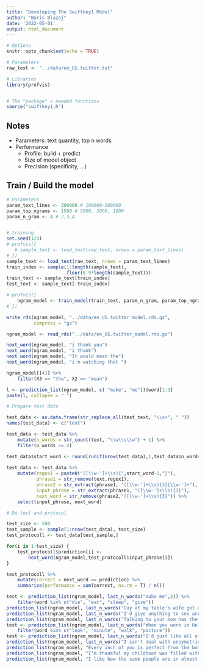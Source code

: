 ```yaml
---
title: "Developing The Swiftkey1 Model"
author: "Boris Blazej"
date: '2022-05-01'
output: html_document
---
```


```r
# Options
knitr::opts_chunk$set(echo = TRUE)

# Parameters
raw_text <- "../data/en_US.twitter.txt"

# Libraries
library(profvis)


# The "package" = needed functions
source("swiftkey1.R")
```

## Notes

 - Parameters: text quantity, top n words
 - Performance
    - Profile: build + predict
    - Size of model object
    - Precision (specificity, ...)
 
## Train / Build the model

```r

# Parameters
param_text_lines <- 300000 # 100000-300000
param_top_ngrams <- 1500 # 5000, 3000, 1000 
param_n_gram <- 4 # 2,3,4


# training
set.seed(123)
# profvis({
   # sample_text <- load_text(raw_text, nrows = param_text_lines) 
# })
sample_text <- load_text(raw_text, nrows = param_text_lines)
train_index <- sample(1:length(sample_text), 
                      floor(0.9*length(sample_text)))
train_text <- sample_text[train_index]
test_text <- sample_text[-train_index]

# profvis({
    ngram_model <- train_model(train_text, param_n_gram, param_top_ngrams)
# })

write_rds(ngram_model, "../data/en_US.twitter_model.rds.gz", 
          compress = "gz")

ngram_model <- read_rds("../data/en_US.twitter_model.rds.gz")

next_word(ngram_model, "i thank you")
next_word(ngram_model, "i thank")
next_word(ngram_model, "It would mean the")
next_word(ngram_model, "i'm watching that ")

ngram_model[[4]] %>% 
    filter(X3 == "the", X2 == "mean")

```

```r

l <- prediction_list(ngram_model, c( "make", "me"))$word[1:3]
paste(l, collapse = " ")

```


```r

# Prepare test data

test_data <- as.data.frame(str_replace_all(test_text, "\\s+", " "))
names(test_data) <- c("text")

test_data <- test_data %>% 
    mutate(n_words = str_count(text, "\\w\\s\\w") + 1) %>% 
    filter(n_words >= 4)

test_data$start_word <- round(runif(nrow(test_data),1,test_data$n_words -3))
 
test_data <- test_data %>% 
    mutate(regex1 = paste0("([\\w-']+\\s){",start_word-1,"}"),
           phrase1 = str_remove(text,regex1),
           phrase2 = str_extract(phrase1, "([\\w-']+\\s){3}[\\w-']+"),
           input_phrase = str_extract(phrase1, "([\\w-']+\\s){3}"),
           next_word = str_remove(phrase2,"([\\w-']+\\s){3}")) %>% 
    select(input_phrase, next_word)

# Do test and protocol

test_size <- 500
test_sample <- sample(1:nrow(test_data), test_size)
test_protocoll <- test_data[test_sample,]

for(i in 1:test_size) {
    test_protocoll$prediction[i] <- 
        next_word(ngram_model,test_protocoll$input_phrase[i])
}

test_protocoll %>% 
    mutate(correct = next_word == prediction) %>%
    summarize(performance = sum(correct, na.rm = T) / n())

```



```r


test <- prediction_list(ngram_model, last_n_words("make me",3)) %>% 
    filter(word %in% c("die", "eat", "sleep", "give"))
prediction_list(ngram_model, last_n_words("Guy at my table's wife got up to go to the bathroom and I asked about dessert and he started telling me about his",3))
prediction_list(ngram_model, last_n_words("I'd give anything to see arctic monkeys this",3))
prediction_list(ngram_model, last_n_words("Talking to your mom has the same effect as a hug and helps reduce your",3))
test <- prediction_list(ngram_model, last_n_words("When you were in Holland you were like 1 inch away from me but you hadn't time to take a",3)) %>%
    filter(word %in% c("look", "minute", "walk", "picture"))
test <- prediction_list(ngram_model, last_n_words("I'd just like all of these questions answered, a presentation of evidence, and a jury to settle the",3))
prediction_list(ngram_model, last_n_words("I can't deal with unsymetrical things. I can't even hold an uneven number of bags of groceries in each",3))
prediction_list(ngram_model, "Every inch of you is perfect from the bottom to the")
prediction_list(ngram_model, "I’m thankful my childhood was filled with imagination and bruises from playing")
prediction_list(ngram_model, "I like how the same people are in almost all of Adam Sandler's")

```

